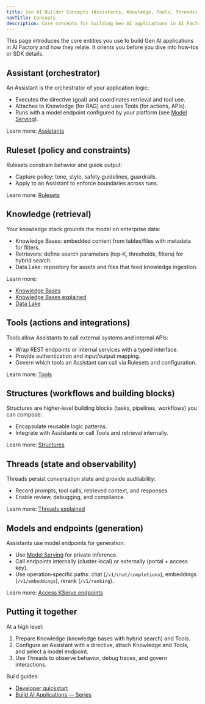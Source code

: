 ```yaml
---
title: Gen AI Builder Concepts (Assistants, Knowledge, Tools, Threads)
navTitle: Concepts
description: Core concepts for building Gen AI applications in AI Factory — assistants, rulesets, tools, structures, threads, and the knowledge stack (knowledge bases, retrievers, data lakes).
---
```


This page introduces the core entities you use to build Gen AI applications in AI Factory and how they relate. It orients you before you dive into how‑tos or SDK details.

## Assistant (orchestrator)

An Assistant is the orchestrator of your application logic:

- Executes the directive (goal) and coordinates retrieval and tool use.
- Attaches to Knowledge (for RAG) and uses Tools (for actions, APIs).
- Runs with a model endpoint configured by your platform (see [Model Serving](/edb-postgres-ai/1.3/ai-factory/model/serving/)).

Learn more: [Assistants](/edb-postgres-ai/1.3/ai-factory/gen-ai/assistants/assistants-explained/)

## Ruleset (policy and constraints)

Rulesets constrain behavior and guide output:

- Capture policy: tone, style, safety guidelines, guardrails.
- Apply to an Assistant to enforce boundaries across runs.

Learn more: [Rulesets](/edb-postgres-ai/1.3/ai-factory/gen-ai/rulesets/)

## Knowledge (retrieval)

Your knowledge stack grounds the model on enterprise data:

- Knowledge Bases: embedded content from tables/files with metadata for filters.
- Retrievers: define search parameters (top‑K, thresholds, filters) for hybrid search.
- Data Lake: repository for assets and files that feed knowledge ingestion.

Learn more:
- [Knowledge Bases](/edb-postgres-ai/1.3/ai-factory/gen-ai/libraries/knowledge-bases)
- [Knowledge Bases explained](/edb-postgres-ai/1.3/ai-factory/gen-ai/libraries/knowledge-bases-explained/)
- [Data Lake](/edb-postgres-ai/1.3/ai-factory/gen-ai/data-lake/)

## Tools (actions and integrations)

Tools allow Assistants to call external systems and internal APIs:

- Wrap REST endpoints or internal services with a typed interface.
- Provide authentication and input/output mapping.
- Govern which tools an Assistant can call via Rulesets and configuration.

Learn more: [Tools](/edb-postgres-ai/1.3/ai-factory/gen-ai/tools/)

## Structures (workflows and building blocks)

Structures are higher‑level building blocks (tasks, pipelines, workflows) you can compose:

- Encapsulate reusable logic patterns.
- Integrate with Assistants or call Tools and retrieval internally.

Learn more: [Structures](/edb-postgres-ai/1.3/ai-factory/gen-ai/structures/)

## Threads (state and observability)

Threads persist conversation state and provide auditability:

- Record prompts, tool calls, retrieved context, and responses.
- Enable review, debugging, and compliance.

Learn more: [Threads explained](/edb-postgres-ai/1.3/ai-factory/gen-ai/threads/threads-explained)

## Models and endpoints (generation)

Assistants use model endpoints for generation:

- Use [Model Serving](/edb-postgres-ai/1.3/ai-factory/model/serving/) for private inference.
- Call endpoints internally (cluster‑local) or externally (portal + access key).
- Use operation‑specific paths: chat (`/v1/chat/completions`), embeddings (`/v1/embeddings`), rerank (`/v1/ranking`).

Learn more: [Access KServe endpoints](/edb-postgres-ai/1.3/ai-factory/model/access-kserve-endpoints)

## Putting it together

At a high level:

1) Prepare Knowledge (knowledge bases with hybrid search) and Tools.
2) Configure an Assistant with a directive, attach Knowledge and Tools, and select a model endpoint.
3) Use Threads to observe behavior, debug traces, and govern interactions.

Build guides:

- [Developer quickstart](/edb-postgres-ai/1.3/ai-factory/gen-ai/quickstarts/developer)
- [Build AI Applications — Series](/edb-postgres-ai/1.3/ai-factory/gen-ai/quickstarts/build-ai-applications)

